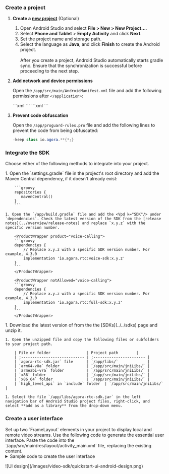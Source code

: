 
<PlatformWrapper platform = "android">

### Create a project

1. **Create a [new project](https://developer.android.com/studio/projects/create-project)** (Optional)

    1. Open Android Studio and select **File > New > New Project...**.
    1. Select **Phone and Tablet** > **Empty Activity** and click **Next**.
    1. Set the project name and storage path. 
    1. Select the language as **Java**, and click **Finish** to create the Android project.
    <br></br>
    <Admonition type="caution" title="Note">After you create a project, Android Studio automatically starts gradle sync. Ensure that the synchronization is successful before proceeding to the next step. </Admonition>

1. **Add network and device permissions**

    Open the `/app/src/main/AndroidManifest.xml` file and add the following permissions after `</application>`:
    
    <ProductWrapper product="voice-calling">
    ```xml
    <!--Necessary permissions-->
    <uses-permission android:name="android.permission.INTERNET"/>
    
    <!--Optional permissions-->
    <uses-permission android:name="android.permission.RECORD_AUDIO"/>
    <uses-permission android:name="android.permission.MODIFY_AUDIO_SETTINGS"/>
    <uses-permission android:name="android.permission.ACCESS_WIFI_STATE"/>
    <uses-permission android:name="android.permission.ACCESS_NETWORK_STATE"/>
    <uses-permission android:name="android.permission.BLUETOOTH"/>
    <!-- For devices running Android 12.0 and above and integrating SDK below v4.1.0, you also need to add the following permissions -->
    <uses-permission android:name="android.permission.BLUETOOTH_CONNECT"/>
    <!-- For Android 12.0 and above, the following permissions are also required -->
    <uses-permission android:name="android.permission.READ_PHONE_STATE"/>
    <uses-permission android:name="android.permission.BLUETOOTH_SCAN"/>
    ```
    </ProductWrapper>
    <ProductWrapper notAllowed="voice-calling">
    ```xml
    <!--Necessary permissions-->
    <uses-permission android:name="android.permission.INTERNET"/>
    
    <!--Optional permissions-->
    <uses-permission android:name="android.permission.CAMERA"/>
    <uses-permission android:name="android.permission.RECORD_AUDIO"/>
    <uses-permission android:name="android.permission.MODIFY_AUDIO_SETTINGS"/>
    <uses-permission android:name="android.permission.ACCESS_WIFI_STATE"/>
    <uses-permission android:name="android.permission.ACCESS_NETWORK_STATE"/>
    <uses-permission android:name="android.permission.BLUETOOTH"/>
    <!-- For devices running Android 12.0 and above and integrating SDK below v4.1.0, you also need to add the following permissions -->
    <uses-permission android:name="android.permission.BLUETOOTH_CONNECT"/>
    <!-- For Android 12.0 and above, the following permissions are also required -->
    <uses-permission android:name="android.permission.READ_PHONE_STATE"/>
    <uses-permission android:name="android.permission.BLUETOOTH_SCAN"/>
    ```
    </ProductWrapper>

1. **Prevent code obfuscation**

    Open the `/app/proguard-rules.pro` file and add the following lines to prevent the <Vpd k="SDK"/> code from being obfuscated:

    ```java
    -keep class io.agora.**{*;}
    ```

### Integrate the SDK

Choose either of the following methods to integrate <Vpd k="SDK"/> into your project.

<Tabs>
  <TabItem value="tab1" label="Maven Central" default>
    1. Open the `settings.gradle` file in the project's root directory and add the Maven Central dependency, if it doesn't already exist:

        ```groovy
        repositories {
           mavenCentral()
        }
        ```
    
    1. Open the `/app/build.gradle` file and add the <Vpd k="SDK"/> under `dependencies`. Check the latest version of the SDK from the [release notes](../overview/release-notes) and replace `x.y.z` with the specific version number.

        <ProductWrapper product="voice-calling">
        ```groovy
        dependencies {
            // Replace x.y.z with a specific SDK version number. For example, 4.3.0
            implementation 'io.agora.rtc:voice-sdk:x.y.z'
        }
        ```
        </ProductWrapper>

        <ProductWrapper notAllowed="voice-calling">
        ```groovy
        dependencies {
            // Replace x.y.z with a specific SDK version number. For example, 4.3.0
            implementation 'io.agora.rtc:full-sdk:x.y.z'
        }
        ```
        </ProductWrapper>

  </TabItem>
  <TabItem value="tab2" label="Manual integration">
    1. Download the latest version of <Vpd k="SDK"/> from the  the [SDKs](../../sdks) page and unzip it.

    1. Open the unzipped file and copy the following files or subfolders to your project path.

        | File or folder                | Project path        |
        | :---------------------------- | :----------------------- |
        | `agora-rtc-sdk.jar` file      | `/app/libs/`             |
        | `arm64-v8a` folder            | `/app/src/main/jniLibs/` |
        | `armeabi-v7a` folder          | `/app/src/main/jniLibs/` |
        | `x86` folder                  | `/app/src/main/jniLibs/` |
        | `x86_64` folder               | `/app/src/main/jniLibs/` |
        | `high_level_api` in `include` folder  | `/app/src/main/jniLibs/`  |

    1. Select the file `/app/libs/agora-rtc-sdk.jar` in the left navigation bar of Android Studio project files, right-click, and select **add as a library** from the drop-down menu.

  </TabItem>
</Tabs>

### Create a user interface
<ProductWrapper notAllowed="voice-calling">
Set up two `FrameLayout` elements in your project to display local and remote video streams. Use the following code to generate the essential user interface. Paste the code into the `/app/src/main/res/layout/activity_main.xml` file, replacing the existing content. 

<details>
<summary>Sample code to create the user interface</summary>
```xml 
<?xml version="1.0" encoding="utf-8"?>
<androidx.constraintlayout.widget.ConstraintLayout xmlns:android="http://schemas.android.com/apk/res/android"
   xmlns:app="http://schemas.android.com/apk/res-auto"
   xmlns:tools="http://schemas.android.com/tools"
   android:layout_width="match_parent"
   android:layout_height="match_parent"
   tools:context=".MainActivity">

   <TextView
      android:layout_width="wrap_content"
      android:layout_height="wrap_content"
      android:text="Start Video Call!"
      app:layout_constraintBottom_toBottomOf="parent"
      app:layout_constraintLeft_toLeftOf="parent"
      app:layout_constraintRight_toRightOf="parent"
      app:layout_constraintTop_toTopOf="parent" />

   <FrameLayout
      android:id="@+id/local_video_view_container"
      android:layout_width="match_parent"
      android:layout_height="match_parent"
      android:background="@android:color/white" />

   <FrameLayout
      android:id="@+id/remote_video_view_container"
      android:layout_width="160dp"
      android:layout_height="160dp"
      android:layout_alignParentEnd="true"
      android:layout_alignParentRight="true"
      android:layout_alignParentTop="true"
      android:layout_marginEnd="16dp"
      android:layout_marginRight="16dp"
      android:layout_marginTop="16dp"
      android:background="@android:color/darker_gray"
      tools:ignore="MissingConstraints" />

</androidx.constraintlayout.widget.ConstraintLayout>
```
</details>
</ProductWrapper>
<ProductWrapper product="voice-calling">
Set up a `FrameLayout` element to add a `TextView`. Use the following code to generate the essential user interface. Paste the code into the `/app/src/main/res/layout/activity_main.xml` file, replacing the existing content. 
<details>
<summary>Sample code to create the user interface</summary>
```xml
<?xml version="1.0" encoding="UTF-8"?>
<RelativeLayout xmlns:android="http://schemas.android.com/apk/res/android"
    xmlns:tools="http://schemas.android.com/tools"
    android:id="@+id/activity_main"
    android:layout_width="match_parent"
    android:layout_height="match_parent"
    tools:context=".MainActivity">

      <FrameLayout
        android:layout_width="match_parent"
        android:layout_height="match_parent"
        android:background="@android:color/darker_gray">

        <TextView
            android:layout_width="match_parent"
            android:layout_height="wrap_content"
            android:layout_marginBottom="40dp"
            android:layout_marginLeft="16dp"
            android:layout_marginStart="16dp"
            android:layout_gravity="center_vertical|start"
            android:text="Welcome to the Agora Voice Call channel."/>

      </FrameLayout>
</RelativeLayout>
```
</details>
</ProductWrapper>
<p></p>
<ProductWrapper notAllowed="voice-calling">
![UI design](/images/video-sdk/quickstart-ui-android-design.png)
</ProductWrapper>
</PlatformWrapper>
